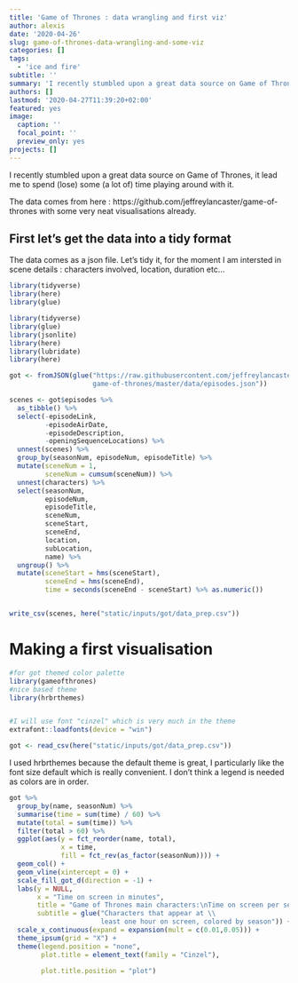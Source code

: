 ```yaml
---
title: 'Game of Thrones : data wrangling and first viz'
author: alexis
date: '2020-04-26'
slug: game-of-thrones-data-wrangling-and-some-viz
categories: []
tags:
  - 'ice and fire'
subtitle: ''
summary: 'I recently stumbled upon a great data source on Game of Thrones, it lead me to spend (lose) some (a lot of) time playing around with it.'
authors: []
lastmod: '2020-04-27T11:39:20+02:00'
featured: yes
image:
  caption: ''
  focal_point: ''
  preview_only: yes
projects: []
---
```


I recently stumbled upon a great data source on Game of Thrones, it lead me to spend (lose) some (a lot of) time playing around with it.

The data comes from here : https://github.com/jeffreylancaster/game-of-thrones with some very neat visualisations already.

## First let's get the data into a tidy format
The data comes as a json file. Let's tidy it, for the moment I am intersted in scene details : characters involved, location, duration etc...

```r
library(tidyverse)
library(here)
library(glue)

```


```r
library(tidyverse)
library(glue)
library(jsonlite)
library(here)
library(lubridate)
library(here)

got <- fromJSON(glue("https://raw.githubusercontent.com/jeffreylancaster/\\
                     game-of-thrones/master/data/episodes.json"))

scenes <- got$episodes %>%
  as_tibble() %>% 
  select(-episodeLink,
         -episodeAirDate,
         -episodeDescription,
         -openingSequenceLocations) %>% 
  unnest(scenes) %>% 
  group_by(seasonNum, episodeNum, episodeTitle) %>% 
  mutate(sceneNum = 1,
         sceneNum = cumsum(sceneNum)) %>% 
  unnest(characters) %>% 
  select(seasonNum,
         episodeNum,
         episodeTitle,
         sceneNum,
         sceneStart,
         sceneEnd,
         location,
         subLocation,
         name) %>% 
  ungroup() %>% 
  mutate(sceneStart = hms(sceneStart),
         sceneEnd = hms(sceneEnd),
         time = seconds(sceneEnd - sceneStart) %>% as.numeric())


write_csv(scenes, here("static/inputs/got/data_prep.csv"))

```


# Making a first visualisation

```r
#for got themed color palette
library(gameofthrones)
#nice based theme
library(hrbrthemes)


#I will use font "cinzel" which is very much in the theme
extrafont::loadfonts(device = "win")

got <- read_csv(here("static/inputs/got/data_prep.csv"))
```

I used hrbrthemes because the default theme is great, I particularly like the font size default which is really convenient. 
I don't think a legend is needed as colors are in order.

```r

got %>% 
  group_by(name, seasonNum) %>%
  summarise(time = sum(time) / 60) %>% 
  mutate(total = sum(time)) %>% 
  filter(total > 60) %>% 
  ggplot(aes(y = fct_reorder(name, total), 
             x = time, 
             fill = fct_rev(as_factor(seasonNum)))) +
  geom_col() +
  geom_vline(xintercept = 0) +
  scale_fill_got_d(direction = -1) +
  labs(y = NULL,
       x = "Time on screen in minutes",
       title = "Game of Thrones main characters:\nTime on screen per season",
       subtitle = glue("Characters that appear at \\
                       least one hour on screen, colored by season")) +
  scale_x_continuous(expand = expansion(mult = c(0.01,0.05))) +
  theme_ipsum(grid = "X") +
  theme(legend.position = "none",
        plot.title = element_text(family = "Cinzel"),
        
        plot.title.position = "plot")

```

